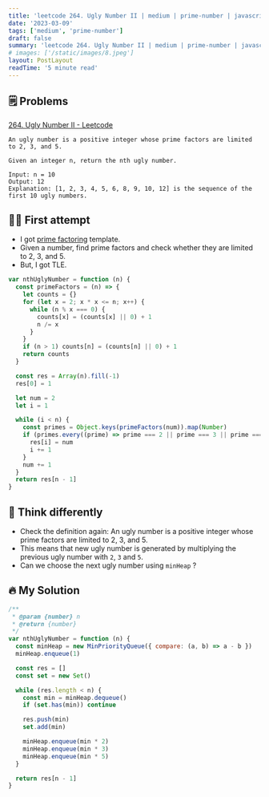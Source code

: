 ```yaml
---
title: 'leetcode 264. Ugly Number II | medium | prime-number | javascript'
date: '2023-03-09'
tags: ['medium', 'prime-number']
draft: false
summary: 'leetcode 264. Ugly Number II | medium | prime-number | javascript'
# images: ['/static/images/8.jpeg']
layout: PostLayout
readTime: '5 minute read'
---
```


## 🗒️ Problems

[264. Ugly Number II - Leetcode](https://leetcode.com/problems/ugly-number-ii/)

```
An ugly number is a positive integer whose prime factors are limited to 2, 3, and 5.

Given an integer n, return the nth ugly number.
```

```
Input: n = 10
Output: 12
Explanation: [1, 2, 3, 4, 5, 6, 8, 9, 10, 12] is the sequence of the first 10 ugly numbers.
```

## 🤦‍♂️ First attempt

- I got [prime factoring](https://tkhwang.me/snippets/prime-factorization-in-javascript) template.
- Given a number, find prime factors and check whether they are limited to 2, 3, and 5.
- But, I got TLE.

```javascript
var nthUglyNumber = function (n) {
  const primeFactors = (n) => {
    let counts = {}
    for (let x = 2; x * x <= n; x++) {
      while (n % x === 0) {
        counts[x] = (counts[x] || 0) + 1
        n /= x
      }
    }
    if (n > 1) counts[n] = (counts[n] || 0) + 1
    return counts
  }

  const res = Array(n).fill(-1)
  res[0] = 1

  let num = 2
  let i = 1

  while (i < n) {
    const primes = Object.keys(primeFactors(num)).map(Number)
    if (primes.every((prime) => prime === 2 || prime === 3 || prime === 5)) {
      res[i] = num
      i += 1
    }
    num += 1
  }
  return res[n - 1]
}
```

## 🥳 Think differently

- Check the definition again: An ugly number is a positive integer whose prime factors are limited to 2, 3, and 5.
- This means that new ugly number is generated by multiplying the previous ugly number with `2`, `3` and `5`.
- Can we choose the next ugly number using `minHeap` ?

## 🔥 My Solution

```javascript
/**
 * @param {number} n
 * @return {number}
 */
var nthUglyNumber = function (n) {
  const minHeap = new MinPriorityQueue({ compare: (a, b) => a - b })
  minHeap.enqueue(1)

  const res = []
  const set = new Set()

  while (res.length < n) {
    const min = minHeap.dequeue()
    if (set.has(min)) continue

    res.push(min)
    set.add(min)

    minHeap.enqueue(min * 2)
    minHeap.enqueue(min * 3)
    minHeap.enqueue(min * 5)
  }

  return res[n - 1]
}
```
